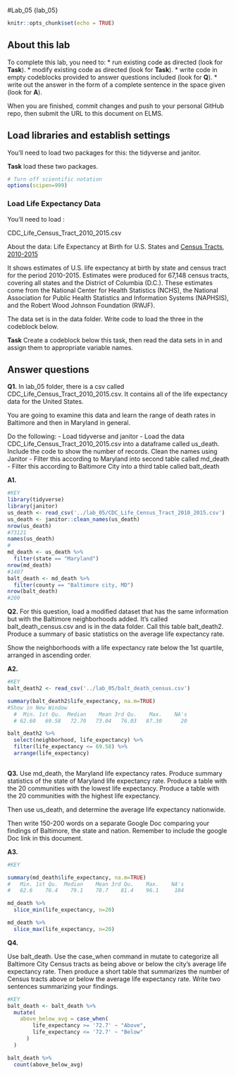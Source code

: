 #Lab_05  {lab_05}

```r
knitr::opts_chunk$set(echo = TRUE)
```

## About this lab

To complete this lab, you need to:
* run existing code as directed (look for **Task**).
* modify existing code as directed (look for **Task**).
* write code in empty codeblocks provided to answer questions included (look for **Q**).
* write out the answer in the form of a complete sentence in the space given (look for **A**).

When you are finished, commit changes and push to your personal GitHub repo, then submit the URL to this document on ELMS.

## Load libraries and establish settings

You'll need to load two packages for this: the tidyverse and janitor.

**Task** load these two packages.

```r
# Turn off scientific notation
options(scipen=999)

```

### Load Life Expectancy Data

You'll need to load :

CDC_Life_Census_Tract_2010_2015.csv

About the data: 
Life Expectancy at Birth for U.S. States and [Census Tracts, 2010-2015](https://www.cdc.gov/nchs/data-visualization/life-expectancy/index.html)

It shows estimates of U.S. life expectancy at birth by state and census tract for the period 2010-2015. Estimates were produced for 67,148 census tracts, covering all states and the District of Columbia (D.C.). These estimates come from the National Center for Health Statistics (NCHS), the National Association for Public Health Statistics and Information Systems (NAPHSIS), and the Robert Wood Johnson Foundation (RWJF).

The data set is in the data folder.  Write code to load the three in the codeblock below.

**Task** Create a codeblock below this task, then read the data sets in in and assign them to appropriate variable names. 

## Answer questions

**Q1.** In lab_05 folder, there is a csv called CDC_Life_Census_Tract_2010_2015.csv.  It contains all of the life expectancy data for the United States.

You are going to examine this data and learn the range of death rates in Baltimore and then in Maryland in general.

Do the following:
-  Load tidyverse and janitor
-  Load the data CDC_Life_Census_Tract_2010_2015.csv into a dataframe called us_death. 
Include the code to show the number of records. Clean the names using Janitor
-  Filter this according to Maryland into second table called md_death
-  Filter this according to Baltimore City into a third table called balt_death

**A1.**

```r
#KEY
library(tidyverse)
library(janitor)
us_death <- read_csv('../lab_05/CDC_Life_Census_Tract_2010_2015.csv')
us_death <- janitor::clean_names(us_death)
nrow(us_death)
#73121
names(us_death)
#
md_death <- us_death %>% 
  filter(state == "Maryland")
nrow(md_death)
#1407
balt_death <- md_death %>% 
  filter(county == "Baltimore city, MD")
nrow(balt_death)
#200

```

**Q2.** 
For this question, load a modified dataset that has the same information but with the Baltimore neighborhoods added. It's called balt_death_census.csv and is in the data folder. Call this table balt_death2. 
Produce a summary of basic statistics on the average life expectancy rate.

Show the neighborhoods with a life expectancy rate below the 1st quartile, arranged in ascending order. 


**A2.** 
```r
#KEY
balt_death2 <- read_csv('../lab_05/balt_death_census.csv')

summary(balt_death2$life_expectancy, na.m=TRUE)
#Show in New Window
  #  Min. 1st Qu.  Median    Mean 3rd Qu.    Max.    NA's 
  # 62.60   69.58   72.70   73.04   76.03   87.30      20 

balt_death2 %>% 
  select(neighborhood, life_expectancy) %>% 
  filter(life_expectancy <= 69.58) %>% 
  arrange(life_expectancy)
  


```

**Q3.**  Use md_death, the Maryland life expectancy rates.
Produce summary statistics of the state of Maryland life expectancy rate. 
Produce a table with the 20 communities with the lowest life expectancy. 
Produce a table with the 20 communities with the highest life expectancy. 

Then use us_death, and determine the average life expectancy nationwide.

Then write 150-200 words on a separate Google Doc comparing your findings of Baltimore, the state and nation. Remember to include the google Doc link in this document. 

**A3.**

```r
#KEY

summary(md_death$life_expectancy, na.m=TRUE)
#   Min. 1st Qu.  Median    Mean 3rd Qu.    Max.    NA's 
#   62.6    76.4    79.1    78.7    81.4    96.1     104 

md_death %>% 
  slice_min(life_expectancy, n=20)

md_death %>% 
  slice_max(life_expectancy, n=20)

```

**Q4.**

Use balt_death. Use the case_when command in mutate to categorize all Baltimore City Census tracts as being above or below the city's average life expectancy rate. 
Then produce a short table that summarizes the number of Census tracts above or below the average life expectancy rate. Write two sentences summarizing your findings.


```r
#KEY
balt_death <- balt_death %>%
  mutate(
    above_below_avg = case_when(
        life_expectancy >= '72.7' ~ "Above",
        life_expectancy <= '72.7' ~ "Below"
      )
  )

balt_death %>% 
  count(above_below_avg)


```


